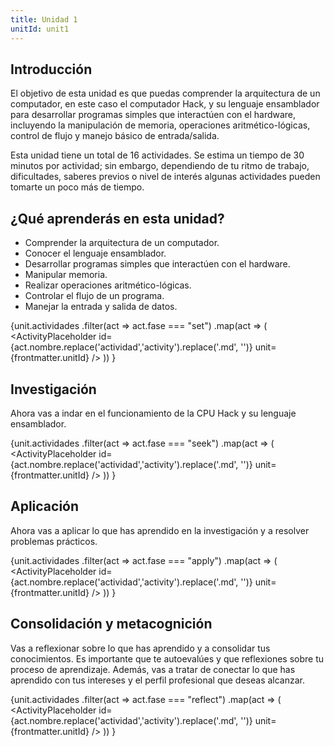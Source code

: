 ```yaml
---
title: Unidad 1
unitId: unit1
---
```





## Introducción

El objetivo de esta unidad es que puedas comprender la arquitectura de un computador, en este caso el computador Hack, 
y su lenguaje ensamblador para desarrollar programas simples que interactúen con el hardware, incluyendo la 
manipulación de memoria, operaciones aritmético-lógicas, control de flujo y manejo básico de entrada/salida.

Esta unidad tiene un total de 16 actividades. Se estima un tiempo de 30 minutos por actividad; 
sin embargo, dependiendo de tu ritmo de trabajo, dificultades, saberes previos o nivel de interés 
algunas actividades pueden tomarte un poco más de tiempo.


## ¿Qué aprenderás en esta unidad?

- Comprender la arquitectura de un computador.
- Conocer el lenguaje ensamblador.
- Desarrollar programas simples que interactúen con el hardware.
- Manipular memoria.
- Realizar operaciones aritmético-lógicas.
- Controlar el flujo de un programa.
- Manejar la entrada y salida de datos.


{unit.actividades
  .filter(act => act.fase === "set")
  .map(act => (
    <ActivityPlaceholder 
      id={act.nombre.replace('actividad','activity').replace('.md', '')} 
      unit={frontmatter.unitId} 
    />
  ))
}

## Investigación

Ahora vas a indar en el funcionamiento de la CPU Hack y su lenguaje ensamblador.

{unit.actividades
  .filter(act => act.fase === "seek")
  .map(act => (
    <ActivityPlaceholder 
      id={act.nombre.replace('actividad','activity').replace('.md', '')} 
      unit={frontmatter.unitId}
    />
  ))
}

## Aplicación

Ahora vas a aplicar lo que has aprendido en la investigación y a resolver problemas prácticos.

{unit.actividades
  .filter(act => act.fase === "apply")
  .map(act => (
    <ActivityPlaceholder 
      id={act.nombre.replace('actividad','activity').replace('.md', '')} 
      unit={frontmatter.unitId} 
    />
  ))
}

## Consolidación y metacognición

Vas a reflexionar sobre lo que has aprendido y a consolidar tus conocimientos. Es importante que te autoevalúes y 
que reflexiones sobre tu proceso de aprendizaje. Además, vas a tratar de conectar lo que has aprendido con tus 
intereses y el perfil profesional que deseas alcanzar.

{unit.actividades
  .filter(act => act.fase === "reflect")
  .map(act => (
    <ActivityPlaceholder 
      id={act.nombre.replace('actividad','activity').replace('.md', '')} 
      unit={frontmatter.unitId} 
    />
  ))
}




